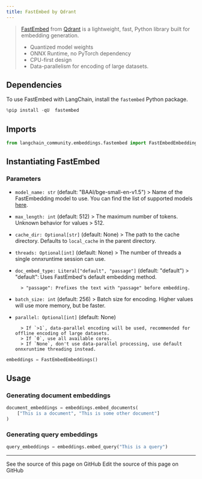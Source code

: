 ```yaml
---
title: FastEmbed by Qdrant
---
```


>[FastEmbed](https://qdrant.github.io/fastembed/) from [Qdrant](https://qdrant.tech) is a lightweight, fast, Python library built for embedding generation.
>
>- Quantized model weights
>- ONNX Runtime, no PyTorch dependency
>- CPU-first design
>- Data-parallelism for encoding of large datasets.

## Dependencies

To use FastEmbed with LangChain, install the `fastembed` Python package.

```python
%pip install -qU  fastembed
```

## Imports

```python
from langchain_community.embeddings.fastembed import FastEmbedEmbeddings
```

## Instantiating FastEmbed

### Parameters

- `model_name: str` (default: "BAAI/bge-small-en-v1.5")
        > Name of the FastEmbedding model to use. You can find the list of supported models [here](https://qdrant.github.io/fastembed/examples/Supported_Models/).

- `max_length: int` (default: 512)
        > The maximum number of tokens. Unknown behavior for values > 512.

- `cache_dir: Optional[str]` (default: None)
        > The path to the cache directory. Defaults to `local_cache` in the parent directory.

- `threads: Optional[int]` (default: None)
        > The number of threads a single onnxruntime session can use.

- `doc_embed_type: Literal["default", "passage"]` (default: "default")
        > "default": Uses FastEmbed's default embedding method.

        > "passage": Prefixes the text with "passage" before embedding.

- `batch_size: int` (default: 256)
        > Batch size for encoding. Higher values will use more memory, but be faster.

- `parallel: Optional[int]` (default: None)

        > If `>1`, data-parallel encoding will be used, recommended for offline encoding of large datasets.
        > If `0`, use all available cores.
        > If `None`, don't use data-parallel processing, use default onnxruntime threading instead.

```python
embeddings = FastEmbedEmbeddings()
```

## Usage

### Generating document embeddings

```python
document_embeddings = embeddings.embed_documents(
    ["This is a document", "This is some other document"]
)
```

### Generating query embeddings

```python
query_embeddings = embeddings.embed_query("This is a query")
```

---

<CardGroup cols={2}>
  <Card title="View Source" icon="eye" href="https://github.com/langchain-ai/docs/blob/main/src/oss/python/integrations/text_embedding/fastembed.mdx">
    See the source of this page on GitHub
  </Card>
  <Card title="Edit Source" icon="pen-to-square" href="https://github.com/langchain-ai/docs/edit/main/src/oss/python/integrations/text_embedding/fastembed.mdx">
    Edit the source of this page on GitHub
  </Card>
</CardGroup>
